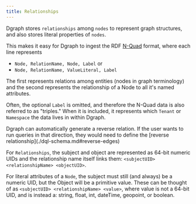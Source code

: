 ```yaml
---
title: Relationships
---
```


Dgraph stores `relationships` among `nodes` to represent graph structures, and
also stores literal properties of `nodes`.

This makes it easy for Dgraph to ingest the RDF
[N-Quad](https://www.w3.org/TR/n-quads/) format, where each line represents

- `Node, RelationName, Node, Label` or
- `Node, RelationName, ValueLiteral, Label`

The first represents relations among entities (nodes in graph terminology) and
the second represents the relationship of a Node to all it's named attributes.

Often, the optional `Label` is omitted, and therefore the N-Quad data is also
referred to as "triples." When it is included, it represents which `Tenant` or
`Namespace` the data lives in within Dgraph.

<Tip>
  Dgraph can automatically generate a reverse relation. If the user wants to run
  queries in that direction, they would need to define the [reverse
  relationship](./dql-schema.md#reverse-edges)
</Tip>

For `Relationships`, the subject and object are represented as 64-bit numeric
UIDs and the relationship name itself links them:
`<subjectUID> <relationshipName> <objectUID>`.

For literal attributes of a `Node`, the subject must still (and always) be a
numeric UID, but the Object will be a primitive value. These can be thought of
as `<subjectUID> <relationshipName> <value>`, where value is not a 64-bit UID,
and is instead a: string, float, int, dateTime, geopoint, or boolean.
